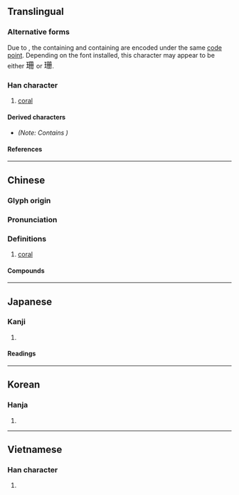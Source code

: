 {{character info/new}}
==Translingual==

===Alternative forms===
Due to {{w|Han unification}}, the {{w|Traditional Chinese|traditional form}} containing {{l|mul|冊}} and {{w|Simplified Chinese|simplified form}} containing {{l|mul|册}} are encoded under the same [[code point]]. Depending on the font installed, this character may appear to be either <font size=4.5, lang="zh-hant">珊 </font> or <font size=4.5, lang="zh-hans">珊</font>.

===Han character===
{{Han char|rn=96|rad=玉|as=05|sn=9|four=17140|canj=MGBBM,MGBT|ids=⿰𤣩册(GV),⿰𤣩冊(HTJK)}}

# [[coral]]

====Derived characters====
* {{l|mul|[[𭹝]]}} ''(Note: Contains <small>{{l|mul|⿰[[𤣩]][[𠕁]]}}</small>)''

====References====
{{Han ref|kx=0729.230|dkj=20917|dj=1141.130|hdz=21108.050|uh=73CA}}

----

==Chinese==
{{zh-forms}}

===Glyph origin===
{{Han etym}}

===Pronunciation===
{{zh-pron
|m=shān
|c=saan1
|mn=ml:san/tw:soan
|mc=y
|oc=y
|cat=
}}

===Definitions===
{{zh-hanzi}}

# [[coral]]

====Compounds====
{{zh-der|媻珊|意興闌珊|春事闌珊|春意闌珊|桃葉珊瑚|涼珊珊|燈火闌珊|珊珊|珊瑚|珊瑚在網|珊瑚婚|珊瑚島|珊瑚樹|珊瑚礁|珊瑚菜|珊瑚蟲|綠珊瑚|蜈蚣珊瑚|鐵網珊瑚|闌珊}}

----

==Japanese==

===Kanji===
{{ja-kanji|grade=|rs=玉05}}

# {{defn|lang=ja|sort=玉05}}

====Readings====
{{ja-readings
|goon=さん
|kanon=さん
}}

----

==Korean==

===Hanja===
{{ko-hanja|hangeul=산|eumhun=|rv=san|mr=san|y=san}}

# {{defn|lang=ko|sort=玉05}}

----

==Vietnamese==

===Han character===
{{vi-hantu|[[san]]|rs=玉05}}

# {{defn|lang=vi|sort=玉05}}